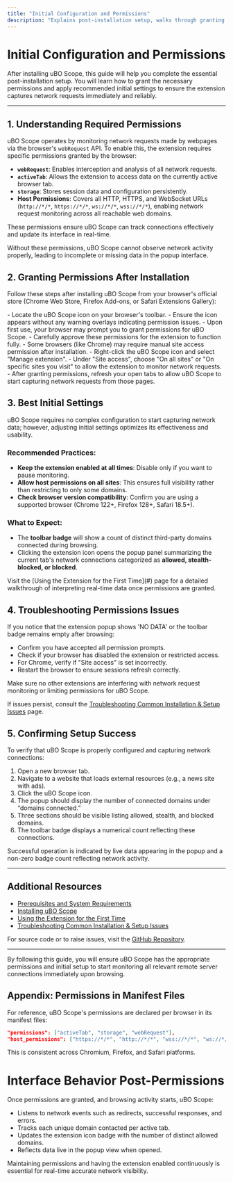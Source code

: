 ```yaml
---
title: "Initial Configuration and Permissions"
description: "Explains post-installation setup, walks through granting necessary permissions, and recommendations for best initial settings. Ensures users are set up to capture network requests from the start."
---
```


# Initial Configuration and Permissions

After installing uBO Scope, this guide will help you complete the essential post-installation setup. You will learn how to grant the necessary permissions and apply recommended initial settings to ensure the extension captures network requests immediately and reliably.

---

## 1. Understanding Required Permissions

uBO Scope operates by monitoring network requests made by webpages via the browser's `webRequest` API. To enable this, the extension requires specific permissions granted by the browser:

- **`webRequest`**: Enables interception and analysis of all network requests.
- **`activeTab`**: Allows the extension to access data on the currently active browser tab.
- **`storage`**: Stores session data and configuration persistently.
- **Host Permissions**: Covers all HTTP, HTTPS, and WebSocket URLs (`http://*/*`, `https://*/*`, `ws://*/*`, `wss://*/*`), enabling network request monitoring across all reachable web domains.

These permissions ensure uBO Scope can track connections effectively and update its interface in real-time.

<Note>
Without these permissions, uBO Scope cannot observe network activity properly, leading to incomplete or missing data in the popup interface.
</Note>

## 2. Granting Permissions After Installation

Follow these steps after installing uBO Scope from your browser's official store (Chrome Web Store, Firefox Add-ons, or Safari Extensions Gallery):

<Steps>
<Step title="Verify Extension Installation">
- Locate the uBO Scope icon on your browser's toolbar.
- Ensure the icon appears without any warning overlays indicating permission issues.
</Step>

<Step title="Review Permissions Prompt">
- Upon first use, your browser may prompt you to grant permissions for uBO Scope.
- Carefully approve these permissions for the extension to function fully.
</Step>

<Step title="Manually Grant Site Access (If Required)">
- Some browsers (like Chrome) may require manual site access permission after installation.
- Right-click the uBO Scope icon and select "Manage extension".
- Under "Site access", choose "On all sites" or "On specific sites you visit" to allow the extension to monitor network requests.
</Step>

<Step title="Reload Your Browser Tabs">
- After granting permissions, refresh your open tabs to allow uBO Scope to start capturing network requests from those pages.
</Step>
</Steps>

## 3. Best Initial Settings

uBO Scope requires no complex configuration to start capturing network data; however, adjusting initial settings optimizes its effectiveness and usability.

### Recommended Practices:

- **Keep the extension enabled at all times**: Disable only if you want to pause monitoring.
- **Allow host permissions on all sites**: This ensures full visibility rather than restricting to only some domains.
- **Check browser version compatibility**: Confirm you are using a supported browser (Chrome 122+, Firefox 128+, Safari 18.5+).

### What to Expect:

- The **toolbar badge** will show a count of distinct third-party domains connected during browsing.
- Clicking the extension icon opens the popup panel summarizing the current tab's network connections categorized as **allowed, stealth-blocked, or blocked**.

<Info>
Visit the [Using the Extension for the First Time](#) page for a detailed walkthrough of interpreting real-time data once permissions are granted.
</Info>

## 4. Troubleshooting Permissions Issues

If you notice that the extension popup shows 'NO DATA' or the toolbar badge remains empty after browsing:

- Confirm you have accepted all permission prompts.
- Check if your browser has disabled the extension or restricted access.
- For Chrome, verify if "Site access" is set incorrectly.
- Restart the browser to ensure sessions refresh correctly.

<Tip>
Make sure no other extensions are interfering with network request monitoring or limiting permissions for uBO Scope.
</Tip>

If issues persist, consult the [Troubleshooting Common Installation & Setup Issues](#) page.

## 5. Confirming Setup Success

To verify that uBO Scope is properly configured and capturing network connections:

1. Open a new browser tab.
2. Navigate to a website that loads external resources (e.g., a news site with ads).
3. Click the uBO Scope icon.
4. The popup should display the number of connected domains under “domains connected.”
5. Three sections should be visible listing allowed, stealth, and blocked domains.
6. The toolbar badge displays a numerical count reflecting these connections.

<Check>
Successful operation is indicated by live data appearing in the popup and a non-zero badge count reflecting network activity.
</Check>

---

## Additional Resources

- [Prerequisites and System Requirements](../installation-and-setup/prerequisites) 
- [Installing uBO Scope](../installation-and-setup/installing-ubo-scope) 
- [Using the Extension for the First Time](../first-use-and-validation/using-the-extension) 
- [Troubleshooting Common Installation & Setup Issues](../troubleshooting-and-faq/common-issues)

For source code or to raise issues, visit the [GitHub Repository](https://github.com/gorhill/uBO-Scope).

---

By following this guide, you will ensure uBO Scope has the appropriate permissions and initial setup to start monitoring all relevant remote server connections immediately upon browsing.


## Appendix: Permissions in Manifest Files

For reference, uBO Scope's permissions are declared per browser in its manifest files:

```json
"permissions": ["activeTab", "storage", "webRequest"],
"host_permissions": ["https://*/*", "http://*/*", "wss://*/*", "ws://*/*"]
```

This is consistent across Chromium, Firefox, and Safari platforms.


# Interface Behavior Post-Permissions

Once permissions are granted, and browsing activity starts, uBO Scope:

- Listens to network events such as redirects, successful responses, and errors.
- Tracks each unique domain contacted per active tab.
- Updates the extension icon badge with the number of distinct allowed domains.
- Reflects data live in the popup view when opened.

Maintaining permissions and having the extension enabled continuously is essential for real-time accurate network visibility.
